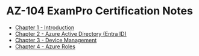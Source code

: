 # AZ-104 ExamPro Certification Notes
* [Chapter 1 - Introduction](/posts/azure/az-104/cert-notes/exampro/chapter1/chapter1-intro-to-az-104)
* [Chapter 2 - Azure Active Directory (Entra ID)](/posts/azure/az-104/cert-notes/exampro/chapter2/chapter2-introduction)
* [Chapter 3 - Device Management](/posts/azure/az-104/cert-notes/exampro/chapter3/chapter3-intro-to-device-management)
* [Chapter 4 - Azure Roles](/posts/azure/az-104/cert-notes/exampro/chapter4/chapter4-types-of-roles)